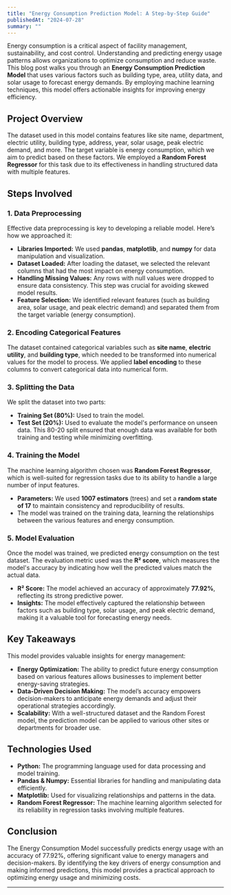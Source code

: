 ```yaml
---
title: "Energy Consumption Prediction Model: A Step-by-Step Guide"
publishedAt: "2024-07-28"
summary: ""
---
```


Energy consumption is a critical aspect of facility management, sustainability, and cost control. Understanding and predicting energy usage patterns allows organizations to optimize consumption and reduce waste. This blog post walks you through an **Energy Consumption Prediction Model** that uses various factors such as building type, area, utility data, and solar usage to forecast energy demands. By employing machine learning techniques, this model offers actionable insights for improving energy efficiency.

## Project Overview
The dataset used in this model contains features like site name, department, electric utility, building type, address, year, solar usage, peak electric demand, and more. The target variable is energy consumption, which we aim to predict based on these factors. We employed a **Random Forest Regressor** for this task due to its effectiveness in handling structured data with multiple features.

## Steps Involved

### 1. Data Preprocessing
Effective data preprocessing is key to developing a reliable model. Here’s how we approached it:
- **Libraries Imported:** We used **pandas**, **matplotlib**, and **numpy** for data manipulation and visualization.
- **Dataset Loaded:** After loading the dataset, we selected the relevant columns that had the most impact on energy consumption.
- **Handling Missing Values:** Any rows with null values were dropped to ensure data consistency. This step was crucial for avoiding skewed model results.
- **Feature Selection:** We identified relevant features (such as building area, solar usage, and peak electric demand) and separated them from the target variable (energy consumption).

### 2. Encoding Categorical Features
The dataset contained categorical variables such as **site name**, **electric utility**, and **building type**, which needed to be transformed into numerical values for the model to process. We applied **label encoding** to these columns to convert categorical data into numerical form.

### 3. Splitting the Data
We split the dataset into two parts:
- **Training Set (80%):** Used to train the model.
- **Test Set (20%):** Used to evaluate the model's performance on unseen data.
This 80-20 split ensured that enough data was available for both training and testing while minimizing overfitting.

### 4. Training the Model
The machine learning algorithm chosen was **Random Forest Regressor**, which is well-suited for regression tasks due to its ability to handle a large number of input features.
- **Parameters:** We used **1007 estimators** (trees) and set a **random state of 17** to maintain consistency and reproducibility of results.
- The model was trained on the training data, learning the relationships between the various features and energy consumption.

### 5. Model Evaluation
Once the model was trained, we predicted energy consumption on the test dataset. The evaluation metric used was the **R² score**, which measures the model's accuracy by indicating how well the predicted values match the actual data.
- **R² Score:** The model achieved an accuracy of approximately **77.92%**, reflecting its strong predictive power.
- **Insights:** The model effectively captured the relationship between factors such as building type, solar usage, and peak electric demand, making it a valuable tool for forecasting energy needs.

## Key Takeaways
This model provides valuable insights for energy management:
- **Energy Optimization:** The ability to predict future energy consumption based on various features allows businesses to implement better energy-saving strategies.
- **Data-Driven Decision Making:** The model’s accuracy empowers decision-makers to anticipate energy demands and adjust their operational strategies accordingly.
- **Scalability:** With a well-structured dataset and the Random Forest model, the prediction model can be applied to various other sites or departments for broader use.

## Technologies Used
- **Python:** The programming language used for data processing and model training.
- **Pandas & Numpy:** Essential libraries for handling and manipulating data efficiently.
- **Matplotlib:** Used for visualizing relationships and patterns in the data.
- **Random Forest Regressor:** The machine learning algorithm selected for its reliability in regression tasks involving multiple features.

## Conclusion
The Energy Consumption Model successfully predicts energy usage with an accuracy of 77.92%, offering significant value to energy managers and decision-makers. By identifying the key drivers of energy consumption and making informed predictions, this model provides a practical approach to optimizing energy usage and minimizing costs.




---